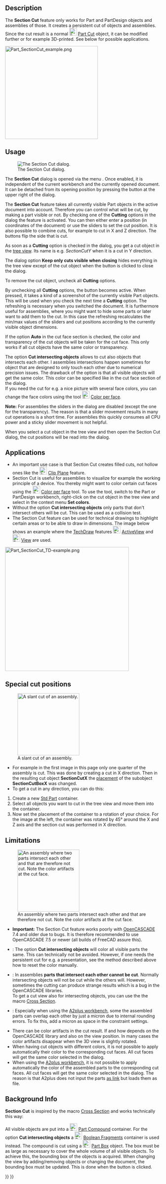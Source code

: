 <languages/>
<translate>

<!--T:42-->
{{Docnav
|[[Part_RefineShape|RefineShape]]
|[[Part_EditAttachment|EditAttachment]]
|[[Part_Workbench|Part]]
|IconL=Part_RefineShape.svg
|IconR=Part_EditAttachment.svg
|IconC=Workbench_Part.svg
}}

<!--T:43-->
{{GuiCommand
|Name=Part SectionCut
|MenuLocation={{VersionMinus|1.0}}: View → Persistent section cut<br>{{VersionPlus|1.1}}: Part → Persistent Section Cut
|Workbenches={{VersionMinus|1.0}}: All<br>{{VersionPlus|1.1}}: Part
|Version=0.20
|SeeAlso=[[Std_ToggleClipPlane|Std ToggleClipPlane]]
}}

==Description== <!--T:44-->

<!--T:45-->
The '''Section Cut''' feature only works for Part and PartDesign objects and assemblies of those. It creates a persistent cut of objects and assemblies. Since the cut result is a normal [[Image:Part_Cut.svg|24px]] [[Part_Cut|Part Cut]] object, it can be modified further or for example 3D-printed. See below for possible applications.

</translate>
[[Image:Part_SectionCut_example.png|300px]]
<translate>
<!--T:46-->
{{Caption|A cut assembly. Some cut faces were manually colored. The yellow part is not cut because it was purposely moved by one micron into another part.}}

== Usage == <!--T:47-->

<!--T:48-->
[[Image:Part_SectionCut_Dialog.png|frame|left|The Section Cut dialog.]]

<!--T:49-->
The '''Section Cut''' dialog is opened via the menu {{MenuCommand|Part → [[Image:Part_SectionCut.svg|24px]] Persistent Section Cut}}. Once enabled, it is independent of the current workbench and the currently opened document. It can be detached from its opening position by pressing the button at the upper right of the dialog.

<!--T:50-->
The '''Section Cut''' feature takes all currently visible Part objects in the active document into account. Therefore you can control what will be cut, by making a part visible or not. By checking one of the '''Cutting''' options in the dialog the feature is activated. You can then either enter a position (in coordinates of the document) or use the sliders to set the cut position. It is also possible to combine cuts, for example to cut in X and Z direction. The buttons {{Button|Flip}} flip the side that is cut.

<!--T:51-->
As soon as a '''Cutting''' option is checked in the dialog, you get a cut object in the [[Tree_view|tree view]]. Its name is e.g. ''SectionCutY'' when it is a cut in Y direction.

<!--T:52-->
The dialog option '''Keep only cuts visible when closing''' hides everything in the tree view except of the cut object when the button {{Button|Close}} is clicked to close the dialog.

<!--T:53-->
To remove the cut object, uncheck all '''Cutting''' options.

<!--T:54-->
By unchecking all '''Cutting''' options, the button {{Button|Refresh view}} becomes active. When pressed, it takes a kind of a screenshot of the currently visible Part objects. This will be used when you check the next time a '''Cutting''' option. The refreshing is necessary when you switched the document. It is furthermore useful for assemblies, where you might want to hide some parts or later want to add them to the cut. In this case the refreshing recalculates the min/max values of the sliders and cut positions according to the currently visible object dimensions.

<!--T:70-->
If the option '''Auto''' in the cut face section is checked, the color and transparency of the cut objects will be taken for the cut face. This only works if all cut objects have the same color or transparency.

<!--T:71-->
The option '''Cut intersecting objects''' allows to cut also objects that intersects each other. I assemblies intersections happen sometimes for object that are designed to only touch each other due to numerical precision issues. The drawback of the option is that all visible objects will get the same color. This color can be specified like in the cut face section of the dialog.</br>
If you need the cut for e.g. a nice picture with several face colors, you can change the face colors using the tool [[File:Part_ColorPerFace.svg|24px]] [[Part_ColorPerFace|Color per face]].

<!--T:55-->
'''Note:''' For assemblies the sliders in the dialog are disabled (except the one for the transparency). The reason is that a slider movement results in many cut operations is a short time. For assemblies this quickly consumes all CPU power and a sticky slider movement is not helpful.

<!--T:56-->
When you select a cut object in the tree view and then open the Section Cut dialog, the cut positions will be read into the dialog.

== Applications == <!--T:57-->

<!--T:58-->
* An important use case is that Section Cut creates filled cuts, not hollow ones like the [[File:Std_ToggleClipPlane.svg|24px]] [[Std_ToggleClipPlane|Clip Plane]] feature.
* Section Cut is useful for assemblies to visualize for example the working principle of a device. You thereby might want to color certain cut faces using the [[File:Part_ColorPerFace.svg|24px]] [[Part_ColorPerFace|Color per face]] tool. To use the tool, switch to the Part or PartDesign workbench, right-click on the cut object in the tree view and select in the context menu '''Set colors'''.
* Without the option '''Cut intersecting objects''' only parts that don't intersect others will be cut. This can be used as a collision test.
* The Section Cut feature can be used for technical drawings to highlight certain areas or to be able to draw in dimensions. The image below shows an example where the [[TechDraw_Workbench|TechDraw]] features [[File:TechDraw_ActiveView.svg|24px]] [[TechDraw_ActiveView|ActiveView]] and [[File:TechDraw_View.svg|24px]] [[TechDraw_View|View]] are used.

</translate>
[[File:Part_SectionCut_TD-example.png|400px]]
<translate>
<!--T:41-->
{{Caption|A technical drawing where a Section Cut result is used. (Click on the image for full size.)}}

== Special cut positions == <!--T:59-->

<!--T:60-->
[[Image:Part_SectionCut_slant-cut.png|left|200px|thumb|A slant cut of an assembly.]]

<!--T:61-->
* For example in the first image in this page only one quarter of the assembly is cut. This was done by creating a cut in X direction. Then in the resulting cut object '''SectionCutX''' the [[Placement|placement]] of the subobject '''SectionCutBoxX''' was changed.
* To get a cut in any direction, you can do this:
# Create a new [[Std_Part|Std Part]] container.
# Select all objects you want to cut in the tree view and move them into the container.
# Now set the placement of the container to a rotation of your choice. For the image at the left, the container was rotated by 45° around the X and Z axis and the section cut was performed in X direction.
{{clear}}

== Limitations == <!--T:62-->

<!--T:63-->
[[Image:Part_SectionCut_Color-artifact.png|left|200px|thumb|An assembly where two parts intersect each other and that are therefore not cut. Note the color artifacts at the cut face.]]

<!--T:64-->
* '''Important:''' The Section Cut feature works poorly with [[OpenCASCADE|OpenCASCADE]] 7.4 and older due to bugs. It is therefore recommended to use OpenCASCADE 7.5 or newer (all builds of FreeCAD {{VersionPlus|0.20}} assure this).
* {{VersionPlus|1.0}}: The option '''Cut intersecting objects''' will color all visible parts the same. This can technically not be avoided. However, if one needs the persistent cut for e.g. a presentation, see the method described above how to reset the color manually.
* {{VersionMinus|0.20}}: In assemblies '''parts that intersect each other cannot be cut'''. Normally intersecting objects will not be cut while the others will. However, sometimes the cutting can produce strange results which is a bug in the OpenCASCADE libraries.</br> To get a cut view also for intersecting objects, you can use the the macro  [[Macro_cross_section|Cross Section]].
* {{VersionMinus|0.20}}: Especially when using the [[A2plus_Workbench|A2plus workbench]], some the assembled parts can overlap each other by just a micron due to internal rounding errors. To fix this, add a micron as space in the constraint settings.
* There can be color artifacts in the cut result. If and how depends on the OpenCASCADE library and also on the view position. In many cases the color artifacts disappear when the 3D view is slightly rotated.
* When having cut objects with different colors, it is not possible to apply automatically their color to the corresponding cut faces. All cut faces will get the same color selected in the dialog.
* When using the [[A2plus_Workbench|A2plus workbench]], it is not possible to apply automatically the color of the assembled parts to the corresponding cut faces. All cut faces will get the same color selected in the dialog. The reason is that A2plus does not input the parts [[App_Link|as link]] but loads them as file.
{{clear}}

== Background Info == <!--T:65-->

<!--T:66-->
'''Section Cut''' is inspired by the macro  [[Macro_cross_section|Cross Section]] and works technically this way:

<!--T:67-->
All visible objects are put into a [[Image:Part_Compound.svg|24px]] [[Part_Compound|Part Compound]] container. For the option '''Cut intersecting objects''' a [[Image:Part_BooleanFragments.svg|24px]] [[Part_BooleanFragments|Boolean Fragments]] container is used instead. The compound is cut using a [[Image:Part_Box.svg|24px]] [[Part_Box|Part Box]] object. The box must be as large as necessary to cover the whole volume of all visible objects. To achieve this, the bounding box of the objects is acquired. When changing the view by adding/removing objects or changing the document, the bounding box must be updated. This is done when the button {{Button|Refresh view}} is clicked.

<!--T:69-->
{{Docnav
|[[Part_RefineShape|RefineShape]]
|[[Part_EditAttachment|EditAttachment]]
|[[Part_Workbench|Part]]
|IconL=Part_RefineShape.svg
|IconR=Part_EditAttachment.svg
|IconC=Workbench_Part.svg
}}

</translate>
{{Part_Tools_navi{{#translation:}}}}
{{Userdocnavi{{#translation:}}}}
{{clear}}